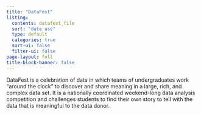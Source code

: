 ```yaml
---
title: "DataFest"
listing:
  contents: datafest_file
  sort: "date asc"
  type: default
  categories: true
  sort-ui: false
  filter-ui: false
page-layout: full
title-block-banner: false
---
```


DataFest is a celebration of data in which teams of undergraduates work "around the clock" to discover and share meaning in a large, rich, and complex data set. It is a nationally coordinated weekend-long data analysis competition and challenges students to find their own story to tell with the data that is meaningful to the data donor.